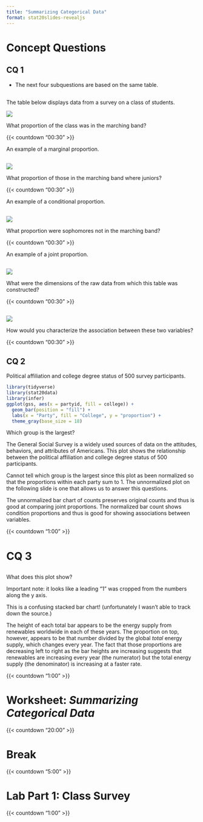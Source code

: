 ```yaml
---
title: "Summarizing Categorical Data"
format: stat20slides-revealjs
---
```


# Concept Questions

## CQ 1

-   The next four subquestions are based on the same table.

## 

The table below displays data from a survey on a class of students.

![](images/2x2-table.png)

:::poll
What proportion of the class was in the marching band?
:::

{{< countdown "00:30" >}}


:::notes
An example of a marginal proportion.
:::

## 

![](images/2x2-table.png)

:::poll
What proportion of those in the marching band where juniors?
:::

{{< countdown "00:30" >}}

:::notes
An example of a conditional proportion.
:::

## 

![](images/2x2-table.png)

:::poll
What proportion were sophomores not in the marching band?
:::

{{< countdown "00:30" >}}

:::notes
An example of a joint proportion.
:::

## 

![](images/2x2-table.png)

:::poll
What were the dimensions of the raw data from which this table was constructed?
:::

{{< countdown "00:30" >}}


## 

![](images/2x2-table.png)

:::poll
How would you characterize the association between these two variables?
:::

{{< countdown "00:30" >}}


## CQ 2

Political affiliation and college degree status of 500 survey participants.

```r
library(tidyverse)
library(stat20data)
library(infer)
ggplot(gss, aes(x = partyid, fill = college)) +
  geom_bar(position = "fill") +
  labs(x = "Party", fill = "College", y = "proportion") +
  theme_gray(base_size = 18)
```


:::poll
Which group is the largest?
:::

:::notes
The General Social Survey is a widely used sources of data on the attitudes, behaviors, and attributes of Americans. This plot shows the relationship between the political affiliation and college degree status of 500 participants.

Cannot tell which group is the largest since this plot as been normalized so that the proportions within each party sum to 1. The unnormalized plot on the following slide is one that allows us to answer this questions.

The unnormalized bar chart of counts preserves original counts and thus is good at comparing joint proportions. The normalized bar count shows condition proportions and thus is good for showing associations between variables.
:::

{{< countdown "1:00" >}}


# CQ 3

## {background-image="images/world-energy-supply.jpeg" background-size="contain"}


:::{.poll .fragment .fade-in-then-out}
What does this plot show?
:::

:::notes
Important note: it looks like a leading "1" was cropped from the numbers along the y axis.

This is a confusing stacked bar chart! (unfortunately I wasn't able to track down the source.)

The height of each total bar appears to be the energy supply from renewables worldwide in each of these years. The proportion on top, however, appears to be that number divided by the global *total* energy supply, which changes every year. The fact that those proportions are decreasing left to right as the bar heights are increasing suggests that renewables are increasing every year (the numerator) but the total energy supply (the denominator) is increasing at a faster rate.
:::

{{< countdown "1:00" >}}


# Worksheet: *Summarizing Categorical Data*

{{< countdown "20:00" >}}

# Break

{{< countdown "5:00" >}}

# Lab Part 1: Class Survey

{{< countdown "1:00" >}}

